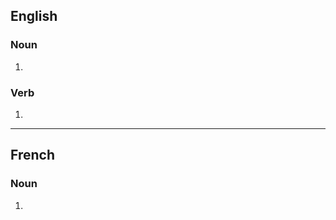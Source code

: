{{also|subpœnas}}

==English==

===Noun===
{{head|en|noun form}}

# {{plural of|subpoena|lang=en}}

===Verb===
{{head|en|verb form}}

# {{en-third-person singular of|subpoena}}

----

==French==

===Noun===
{{head|fr|noun plural form|g=?}}

# {{plural of|subpoena|lang=fr}}